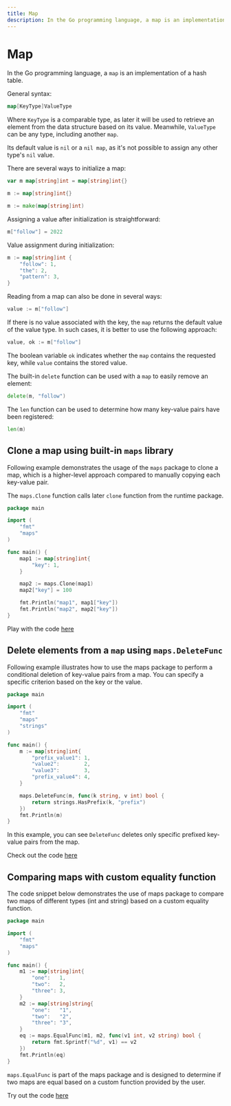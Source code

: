 ```yaml
---
title: Map
description: In the Go programming language, a map is an implementation of a hash table.
---
```


# Map

In the Go programming language, a `map` is an implementation of a hash table.

General syntax:
```go copy
map[KeyType]ValueType
```

Where `KeyType` is a comparable type, as later it will be used to retrieve an element from the data structure based on its value. Meanwhile, `ValueType` can be any type, including another `map`.

Its default value is `nil` or a `nil map`, as it's not possible to assign any other type's `nil` value.

There are several ways to initialize a map:

```go copy
var m map[string]int = map[string]int{}
```

```go copy
m := map[string]int{}
```

```go copy
m := make(map[string]int)
```

Assigning a value after initialization is straightforward:

```go copy
m["follow"] = 2022
```

Value assignment during initialization:

```go copy
m := map[string]int {
	"follow": 1,
	"the": 2,
	"pattern": 3,
}
```

Reading from a map can also be done in several ways:

```go copy
value := m["follow"]
```

If there is no value associated with the key, the `map` returns the default value of the value type. In such cases, it is better to use the following approach:

```go copy
value, ok := m["follow"]
```

The boolean variable `ok` indicates whether the `map` contains the requested key, while `value` contains the stored value.

The built-in `delete` function can be used with a `map` to easily remove an element:

```go copy
delete(m, "follow")
```

The `len` function can be used to determine how many key-value pairs have been registered:

```go copy
len(m)
```

## Clone a map using built-in `maps` library

Following example demonstrates the usage of the `maps` package to clone a map, which is a higher-level approach compared to manually copying each key-value pair.

The `maps.Clone` function calls later `clone` function from the runtime package.

```go copy {13}
package main

import (
	"fmt"
	"maps"
)

func main() {
	map1 := map[string]int{
		"key": 1,
	}

	map2 := maps.Clone(map1)
	map2["key"] = 100

	fmt.Println("map1", map1["key"])
	fmt.Println("map2", map2["key"])
}
```

Play with the code [here](https://goplay.followthepattern.net/snippet/KcWKYixjEaG)

## Delete elements from a `map` using `maps.DeleteFunc`

Following example illustrates how to use the maps package to perform a conditional deletion of key-value pairs from a map.
You can specify a specific criterion based on the key or the value.

```go copy {17}
package main

import (
	"fmt"
	"maps"
	"strings"
)

func main() {
	m := map[string]int{
		"prefix_value1": 1,
		"value2":        2,
		"value3":        3,
		"prefix_value4": 4,
	}

	maps.DeleteFunc(m, func(k string, v int) bool {
		return strings.HasPrefix(k, "prefix")
	})
	fmt.Println(m)
}
```
In this example, you can see `DeleteFunc` deletes only specific prefixed key-value pairs from the map.

Check out the code [here](https://goplay.followthepattern.net/snippet/qqIZ40uI2Dl)

## Comparing maps with custom equality function

The code snippet below demonstrates the use of maps package to compare two maps of different types (int and string) based on a custom equality function. 

```go copy {19}
package main

import (
	"fmt"
	"maps"
)

func main() {
	m1 := map[string]int{
		"one":   1,
		"two":   2,
		"three": 3,
	}
	m2 := map[string]string{
		"one":   "1",
		"two":   "2",
		"three": "3",
	}
	eq := maps.EqualFunc(m1, m2, func(v1 int, v2 string) bool {
		return fmt.Sprintf("%d", v1) == v2
	})
	fmt.Println(eq)
}
```

`maps.EqualFunc` is part of the maps package and is designed to determine if two maps are equal based on a custom function provided by the user.

Try out the code [here](https://goplay.followthepattern.net/snippet/qjhxWu__jpR)
